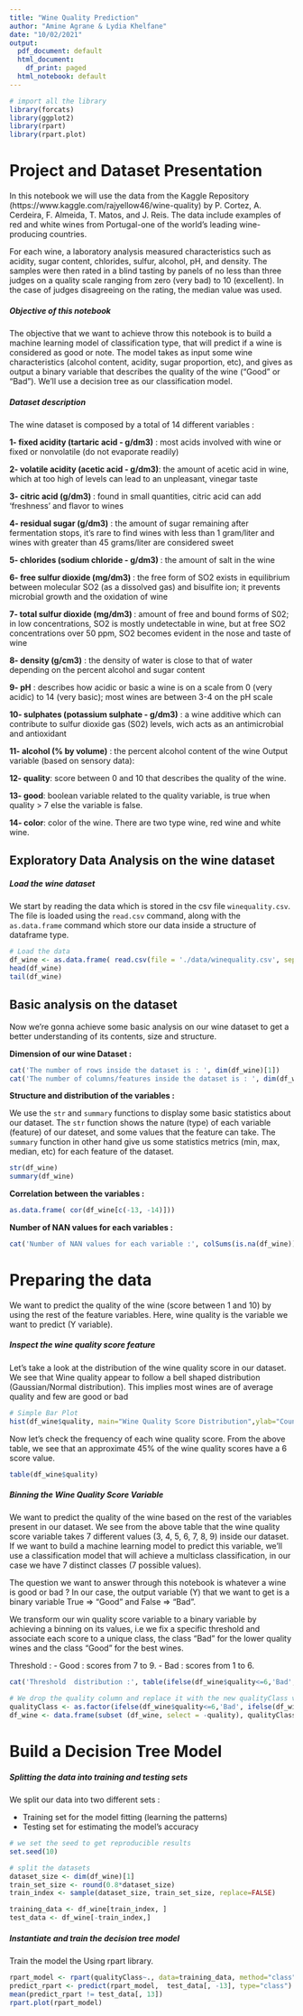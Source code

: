 ```yaml
---
title: "Wine Quality Prediction"
author: "Amine Agrane & Lydia Khelfane"
date: "10/02/2021"
output:
  pdf_document: default
  html_document:
    df_print: paged
  html_notebook: default
---
```



```r
# import all the library
library(forcats)
library(ggplot2)
library(rpart)
library(rpart.plot)
```

# Project and Dataset Presentation    
In this notebook we will use the data from the Kaggle Repository (https://www.kaggle.com/rajyellow46/wine-quality) by P. Cortez, A. Cerdeira, F. Almeida, T. Matos, and J. Reis. The data include examples of red and white wines from Portugal-one of the world’s leading wine-producing countries. 

For each wine, a laboratory analysis measured characteristics such as acidity, sugar content, chlorides, sulfur, alcohol, pH, and density. The samples were then rated in a blind tasting by panels of no less than three judges on a quality scale ranging from zero (very bad) to 10 (excellent). In the case of judges disagreeing on the rating, the median value was used.

##### *Objective of this notebook*
The objective that we want to achieve throw this notebook is to build a machine learning model of classification type, that will predict if a wine is considered as good or note. The model takes as input some wine characteristics (alcohol content, acidity, sugar proportion, etc), and gives as output a binary variable that describes the quality of the wine ("Good" or "Bad"). We'll use a decision tree as our classification model.

##### *Dataset description*
The wine dataset is composed by a total of 14 different variables : 

**1- fixed acidity (tartaric acid - g/dm3)** : most acids involved with wine or fixed or nonvolatile (do not evaporate readily)

**2- volatile acidity (acetic acid - g/dm3)**: the amount of acetic acid in wine, which at too high of levels can lead to an unpleasant, vinegar taste

**3- citric acid (g/dm3) **: found in small quantities, citric acid can add ‘freshness’ and flavor to wines 

**4- residual sugar (g/dm3)** : the amount of sugar remaining after fermentation stops, it’s rare to find wines with less than 1 gram/liter and wines with greater than 45 grams/liter are considered sweet

**5- chlorides (sodium chloride - g/dm3) **: the amount of salt in the wine

**6- free sulfur dioxide (mg/dm3) **: the free form of SO2 exists in equilibrium between molecular SO2 (as a dissolved gas) and bisulfite ion; it prevents microbial growth and the oxidation of wine

**7- total sulfur dioxide (mg/dm3) **: amount of free and bound forms of S02; in low concentrations, SO2 is mostly undetectable in wine, but at free SO2 concentrations over 50 ppm, SO2 becomes evident in the nose and taste of wine

**8- density (g/cm3)** : the density of water is close to that of water depending on the percent alcohol and sugar content

**9- pH** : describes how acidic or basic a wine is on a scale from 0 (very acidic) to 14 (very basic); most wines are between 3-4 on the pH scale

**10- sulphates (potassium sulphate - g/dm3)** : a wine additive which can contribute to sulfur dioxide gas (S02) levels, wich acts as an antimicrobial and antioxidant

**11- alcohol (% by volume)** : the percent alcohol content of the wine Output variable (based on sensory data):

**12- quality**: score between 0 and 10 that describes the quality of the wine.

**13- good**: boolean variable related to the quality variable, is true when quality > 7 else the variable is false.

**14- color**: color of the wine. There are two type wine, red wine and white wine.

## Exploratory Data Analysis on the wine dataset
##### *Load the wine dataset*

We start by reading the data which is stored in the csv file `winequality.csv`. The file is loaded using the `read.csv` command, along with the `as.data.frame` command which store our data inside a structure of dataframe type.

```r
# Load the data
df_wine <- as.data.frame( read.csv(file = './data/winequality.csv', sep=',', stringsAsFactors=F))
head(df_wine)
tail(df_wine)
```


## Basic analysis on the dataset
Now we're gonna achieve some basic analysis on our wine dataset to get a better understanding of its contents, size and structure.

**Dimension of our wine Dataset :**
```r
cat('The number of rows inside the dataset is : ', dim(df_wine)[1])
cat('The number of columns/features inside the dataset is : ', dim(df_wine)[2])
```

**Structure and distribution of the variables :**
  
We use the `str` and `summary` functions to display some basic statistics about our dataset. The `str` function shows the nature (type) of each variable (feature) of our dateset, and some values that the feature can take. The `summary` function in other hand give us some statistics metrics (min, max, median, etc) for each feature of the dataset.
```r
str(df_wine)
summary(df_wine)
```
**Correlation between the variables :**
```r
as.data.frame( cor(df_wine[c(-13, -14)]))
```


**Number of NAN values for each variables :**
```r
cat('Number of NAN values for each variable :', colSums(is.na(df_wine)))
```



# Preparing the data
We want to predict the quality of the wine (score between 1 and 10) by using the rest of the feature variables. Here, wine quality is the variable we want to predict (Y variable).

##### *Inspect the wine quality score feature*

Let's take a look at the distribution of the wine quality score in our dataset. We see that Wine quality appear to follow a bell shaped distribution (Gaussian/Normal distribution). This implies most wines are of average quality and few are good or bad

```r
# Simple Bar Plot
hist(df_wine$quality, main="Wine Quality Score Distribution",ylab="Count", xlab="Wine Quality Score", breaks=10, , col= "darkgreen")
```

Now let's check the frequency of each wine quality score. From the above table, we see that an approximate 45% of the wine quality scores have a 6 score value.

```r
table(df_wine$quality)
```



##### *Binning the Wine Quality Score Variable*

We want to predict the quality of the wine based on the rest of the variables present in our dataset. We see from the above table that the wine quality score variable takes 7 different values (3, 4, 5, 6, 7, 8, 9) inside our dataset. If we want to build a machine learning model to predict this variable, we'll use a classification model that will achieve a multiclass classification, in our case we have 7 distinct classes (7 possible values).

The question we want to answer through this notebook is whatever a wine is good or bad ? In our case, the output variable (Y) that we want to get is a binary variable 
True => "Good" and False => "Bad". 

We transform our win quality score variable to a binary variable by achieving a binning on its values, i.e we fix a specific threshold and associate each score to a unique class, the class "Bad" for the lower quality wines and the class "Good" for the best wines. 

Threshold :
  - Good : scores from 7 to 9.
  - Bad : scores from 1 to 6.


```r
cat('Threshold  distribution :', table(ifelse(df_wine$quality<=6,'Bad', ifelse(df_wine$quality>=7, "Good",""))))
```


```r
# We drop the quality column and replace it with the new qualityClass variable.
qualityClass <- as.factor(ifelse(df_wine$quality<=6,'Bad', ifelse(df_wine$quality>=7, 'Good','')))
df_wine <- data.frame(subset (df_wine, select = -quality), qualityClass)
```


# Build a Decision Tree Model
##### *Splitting the data into training and testing sets*
We split our data into two different sets : 

  - Training set for the model fitting (learning the patterns)
  - Testing set for estimating the model’s accuracy


```r
# we set the seed to get reproducible results
set.seed(10)

# split the datasets
dataset_size <- dim(df_wine)[1]
train_set_size <- round(0.8*dataset_size)
train_index <- sample(dataset_size, train_set_size, replace=FALSE)

training_data <- df_wine[train_index, ]
test_data <- df_wine[-train_index,]
```


##### *Instantiate and train the decision tree model*
Train the model the Using rpart library.

```r
rpart_model <- rpart(qualityClass~., data=training_data, method="class")
predict_rpart <- predict(rpart_model,  test_data[, -13], type="class")
mean(predict_rpart != test_data[, 13])
rpart.plot(rpart_model)
```

